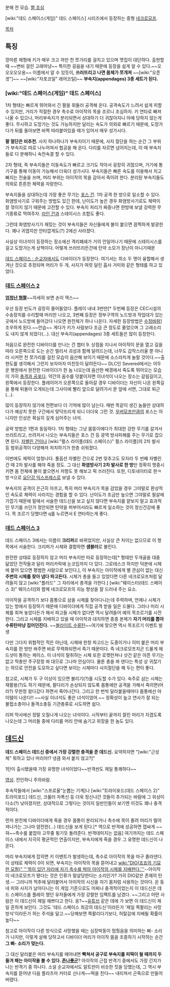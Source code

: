 분해 전 모습.
[http://images4.wikia.nocookie.net/__cb20090605143525/deadspace/images/4/48/00018.jpg 짤 조심]

[wiki:"데드 스페이스(게임)" 데드 스페이스] 시리즈에서 등장하는 중형 [[네크로모프]].

[[목차]]

== 특징 ==
깡마른 체형에 키가 매우 크고 까만 천 쪼가리를 걸치고 있으며 맷집이 대단하다. 출현할때 ~~변비 걸린 고래마냥~~ 특이한 굉음을 내기 때문에 등장을 쉽게 알 수 있다.~~오오오오오옹~~ 이름에서 알 수 있듯이, '''쓰러뜨리고 나면 몸체가 쪼개져''' ~~[wiki:"오픈겟"]~~ ~~[wiki:"자포코일" 레어코일]~~ '''부속지(appendages) 3종 세트가 된다.'''

=== [wiki:"데드 스페이스(게임)" 데드 스페이스] ===
1차 형태는 빠르게 뛰어와서 긴 팔을 휘둘러 공격해 온다. 공격속도가 느려서 쉽게 피할 수 있지만, 거리가 적절한 경우 촉수로 아이작의 목을 조르니 조심하자. 키 연타로 빠져나올 수 있으나, 머리부속지가 분리되면서 상대하기 더 귀찮아지니 아예 당하지 않는게 좋다. 무시하고 도망가는 것도 가능하지만 달리는 속도가 의외로 빠르기 때문에, 도망가다가 뒤를 돌아보면 바짝 따라붙어있을 때가 있어서 매우 성가시다.

'''팔 절단은 비추천.''' 사지 하나하나가 부속지이기 때문에, 사지 절단을 하는 순간 그 부위가 부속지로 따로 나누어져서 협공을 해 온다. 다리를 자르면 넘어지는데, 이 때 부속지들로 다 분해하니 속전속결 할 수 있다.

2차 형태, 즉 부속지들은 이동속도가 빠르고 크기도 작아서 굉장히 귀찮으며, 거기에 통기구를 통해 이동이 가능해서 더욱더 성가시다. 부속지들은 빠른 속도를 이용해서 치고 빠지는 전술을 쓰며, 머리 부위는 아이작의 목을 감아서 죽이려 한다. 분리된 부속지들도 의외로 튼튼한 체력을 자랑한다.

부속지들을 상대하는데 가장 좋은 무기는 [[포스 건]]. 1차 공격 한 방으로 일소할 수 있다. 화염방사기로 구워주는 방법도 있긴 한데, 난이도가 높은 경우 화염방사기로도 체력이 잘 깎이지 않기 때문에 고전할 수 있다. 부속지 처리가 짜증나면 한방에 보낼 강력한 무기종류로 먹여주자. [[라인 건]]과 스테이시스 조합도 좋다.

그런데 화염방사기가 재밌는 것이 부속지들은 자신들에게 불이 붙으면 끔찍하게 발광한다. 꽤나 귀엽지만 안타깝게도(?) 2에선 사라졌다.

사실상 이녀석이 등장하는 장소에선 격리폐쇄가 거의 안일어나기 때문에 스테이시스를걸고 도망가는게 상책이다. 어떻게 쓰러뜨리든간에 탄약 소모가 장난이 아니기때문

[[데드 스페이스 : 순교자]]에서도 디바이더가 등장한다. 여기서는 최소 두 명이 융합해서 생겨난 것으로 추정되며 머리가 두 개, 사지가 여럿 달린 흡사 거미와 같은 형태를 하고 있었다. 

=== [[데드 스페이스 2]] ===
'''[http://images2.wikia.nocookie.net/__cb20110212145537/deadspace/images/d/da/Divider_DS2.jpg?width=175&align=right 엄청난 혐짤]'''~~자세히 보면 손이 잭스~~

우선 등장 빈도가 굉장히 줄어들었다. 플레이 내내 3번만[* 두번째 등장은 CEC시설의 수송장치를 수리할때 머리만 나오고, 3번째 등장은 정부구역의 노드방과 작업대가 있는곳에서 노드방에 들어갔다 나오면 완전체가 하나 나온다. 자세한 등장방법은 [[수정바람]]] 조우하게 된다.~~안습~~ 게다가 키가 사람보다 조금 큰 정도로 줄었으며 그 고래소리도 내지 않게 되었다(…). 대신 부속지(appendages) 3종 세트들은 많이 등장한다.

처음으로 완전한 디바이더를 만나는 건 챕터 9. 상점을 지나서 아이작이 문을 열고 길을 따라 오른쪽으로 도는 순간 멀리서 괴성과 함께 달려드는데, 너무도 갑작스러울 뿐 아니라 시커먼 천 쪼가리를 걸친 모습이 음산해 보이기 때문에 소스라치게 놀랄 것이다.~~출현도를 생각해서 그런지 보자마자 미친듯이 달려든다~~ DLC인 Severed에서는 어두운 병원에서 완전한 디바이더가 한 놈 나오는데 음산한 배경에서 죽도록 뛰어오는 모습이 가히 [[충격과 공포]]다. 약간의 꼼수를 덧붙이자면 이녀석이 나오는 장소는 갈림길이고, 왼쪽에서 등장한다. 플레이어가 오른쪽으로 돌아갈 경우 디바이더는 자신이 나온 왼쪽길을 통해 뒤돌아 오게되는데 그사이에 빨리 앞으로 달려가서 문 앞에 서면, 그대로 퇴근(...).

많이 등장하지 않기에 전편보다 더 기억에 많이 남는다. 매번 똑같이 생긴 놈들만 상대하다가 예상치 못한 구간에서 맞닥뜨리게 되니 더더욱 그런 것. [[우버모프]]만큼의 포스는 아니지만 인상은 확실히 깊게 심어주는 녀석.

공략 방법은 1편과 동일하다. 1차 형태는 그냥 몸뚱이에다가 최대한 강한 무기를 갈겨서 쓰러트리고, 쓰려저서 나오는 부속지들은 포스 건 등 광역 방사피해를 주는 무기로 잡으면 된다. [[자벨린 건]]이나 [wiki:"펄스 라이플(데드 스페이스)" 펄스 라이플]의 2차 발사 등 범위공격이 다양해져 처치하기가 한층 쉬워졌다.

이번에도 체력이 엄청나다. 풀옵션 자벨린 건으로 2번 맞추고도 모자라 두 번째 자벨린 건 때 2차 발사를 해야 죽을 정도. 그 대신 '''화염방사기 2차 발사로 한 방'''만 정확히 명중시키면 몸 전체에 불이 붙으면서 저항도 못 해보고 픽 쓰러진다. 또한, 디토네이터로 한ㅋ방ㅋ으로 [[요단강 익스프레스]]로 보낼 수 있다.

부속지의 공격이 은근히 아프고, 특히 머리 부속지가 목을 감았을 경우 그야말로 환상적인 속도로 체력이 사라지는 경험을 할 수 있다. 난이도가 조금만 높으면 그야말로 필살에 가깝기 때문에 밑에서 서술한 데드신을 보고 싶지 않다면 부속지를 얕보지 말고 효과적인 무기를 쓰던가 정안되면 탄약을 퍼부어서라도 빠르게 일소하는 것이 정신건강에 좋다. 목 조르기 당했다면 q를 누르면서 E 연타하는게 좋다.

=== [[데드 스페이스 3]] ===
데드 스페이스 3에서는 이름이 '''크리퍼'''로 바뀌었지만, 사실상 큰 차이는 없으므로 이 항목에서 서술한다. 크리퍼가 시체와 결합하면 '''섐블러'''로 불린다.

완전한 상태로 등장하지 않고 머리 부속지만 따로 등장하는데[* 형태만 두개골을 대충 닮았던 전작들과 달리 머리카락에 눈코입까지 다 있다. 그로테스크 하지만 덕분에 시체에 붙어 있으면 평범한 사람으로 보인다.], 이 부속지는 아이작에게 별 관심이 없는 대신 '''주변의 시체를 찾아 냅다 파고든다.''' 시체가 총을 들고 있었다면 다른 네크로모프처럼 달려들지 않고 [wiki:"플러드" 그 자리에서 총격을 가한다.] [wiki:"웨이스터(데드 스페이스 3)" 웨이스터]와 함께 네크로모프의 지능 향상을 잘 드러내 주는 요소.

아이작을 공격하기 보다 몸통으로 삼을 시체를 찾아다니는데 주력하며, 언제나 시체가 있는 방에서 등장하기 때문에 디바이더에게 직접 공격 받을 일은 드물다. 그러나 미리 시체를 회쳐 놓았다든가 해서 파고들 시체가 없다면 역시 달려들어 예의 목조르기를 시전한다. 그리고 시체를 지배하고 있을 때 아이작과 대치하면 종종 본체가 '''자기 머리를 뽑아 수류탄마냥 집어던진다.''' ~~[http://www.blacklibrary.com/Images/Product/AlternativeBL/xlarge/2013-10-10%2001.34.48.png 블라이트 수류탄]~~여기에 맞으면 역시 목조르기 이벤트 발생

다만 그다지 위협적인 적은 아닌데, 시체에 한창 파고드는 도중이거나 이미 붙은 머리 부속지를 한 방만 쏴주면 바로 무력화되면서 죽기 때문이다. 즉 네크로모프치곤 드물게 헤드샷이 통하는 케이스. 이 녀석이 탈취하는 시체 또한 로켓런쳐나 샷건 같은 아픈 무기는 없고 딱총만 주구장창 쏴 대므로 그나마 안심이다. 물론 총을 쏴 댄다는 특성 상 귀찮기는 하므로 안전을 도모하고 싶다면 보이는 시체마다 사지절단을 해 두는 편이 좋다.

참고로, 시체가 두 구 이상이 있으면 불리기(?)를 시도할 수가 있다. 숙주로 삼는 시체는 재활용(?)도 하기 때문에, 팔다리가 손상되지 않도록 몸통에만 공격을 가해서 죽이면(어라?) 무한정 왔다갔다 하면서 죽어나간다. 그리고 한 번씩 달라붙을때마다 몸통에선 아이템이 나온다!! ~~사실 이녀석도 좋은 녀석이었어.~~ 정확성이 높고 연사가 잘 되는 불펍소총이나 돌격소총등 기관총류로 시도하면 쉽다. 

리퍼 막사에선 정말 오질나게 나오는 녀석이다. 시작부터 끝까지 잘린 머리가 지겹도록 나오는데 그 머리들 중에 다리를 머리 안에 숨기고 위장을 한 놈도 있다.

== [[데드신]] ==
'''데드 스페이스 데드신 중에서 가장 강렬한 충격을 준 데드신.''' 
요약하자면 "[wiki:"근성체" 뭐하고 있나 머리야!? 냉큼 와서 붙지 않고?]"

1탄이 출시됐을때 가장 유명한 녀석이었다~~반격씬도 제일 통쾌하다~~

[http://www.youtube.com/watch?v=rX0wINHLLXE 영상]. 잔인하니 주의바람.

후속작들에서 [wiki:"스프로울"눈뽑는 기계]나 [wiki:"트라이포드(데드 스페이스 2)" 트라이포드] 데드신, 크롤러 자폭신 등 더욱 정신나간 것들이 추가되는 바람에 그 위상이 다소(?) 낮아졌지만, 상대적으로 그렇다는 것이지 일반인들이 보기엔 이것도 꽤나 충격적이다.

먼저 완전체 디바이더에게 죽을 경우 몸통이 분리되거나 촉수에 목이 졸려 머리가 떨어져나가는 그나마 얌전한(...) 데드신을 보게 된다.[* 역으로 반격에 성공하면 잽싸게 ~~혀~~촉수를 붙잡아 고무줄 튕기듯 돌려준다. 반격데미지는 없음] 여기까지는 데드 스페이스 내에서 지극히 평균적인 연출이지만, 부속지에게 죽을 경우 그 유명한 데드신이 나온다.

머리 부속지에게 잡히면 키 이벤트가 발생하는데, 촉수로 아이작의 목을 마구 졸라댄다. 이 상태로 체력이 0이 되면, 부속지는 아이작의 목을 뜯어내고 [[wiki:"DIO(죠죠의 기묘한 모험)" '''목이 있던 자리에 자기 촉수를 박아 아이작의 시체를 지배한다.''']]--아이작이 네크로모프가 됐다는 것은 인류가 말살당한다는 소리인가? 가히 DIO같은 존재의 탄생.-- 그러니까 척추에 달라붙어서 아이작의 시신을 자기 몸처럼 사용하는 것이다. 온 동네 피와 사지가 날아다니는 이 게임 기준으로도 어찌나 충격적이었는지 이 데드신은 데드 스페이스를 플레이 했던 유저들에게 가장 강렬한 임팩트를 남겼다. ~~그리고 어떤 사람은 이 데드신이 제일 예쁘다고 한다. 응?~~[[유튜브]] 같은 데에 가 보면 이 데드신이 제일 흔하게 보인다. 그것도 '데드 스페이스 최강의 데드신'이라든가 '제일 쪽팔리는 사망방식'이라든가 하는 주석을 달고.~~당해보면 쪽팔리다기보다, 허탈감에 지배될 확률이 높다~~

참고로 아이작이 다른 방식으로 사망했을 때는 심장박동이 멈췄음을 의미하는 삐- 소리가 나지만, 이렇게 살해 당하고서 디바이더 머리가 아이작 몸을 조종하기 시작하는 순간 '''그 삐- 소리가 멎는다.'''

그 대신 달라붙은 머리 부속지를 떼어내면 '''빡쳐서 공구로 부속지를 피떡이 될 때까지 두들겨 패는 아이작을 볼 수 있다. [[존나좋군]]'''? 아이작의 근접 반격기 중에서도 가장 간지가 나는 반격기 중 하나다. 소설 순교자에서도 알트만이 비슷한 짓을 당했는데, 그 역시 부속지를 뜯어낸 다음 플라즈마 커터로 신나게~~떡을 친다~~ 내리쳐서 곤죽으로 만들어버렸다.
